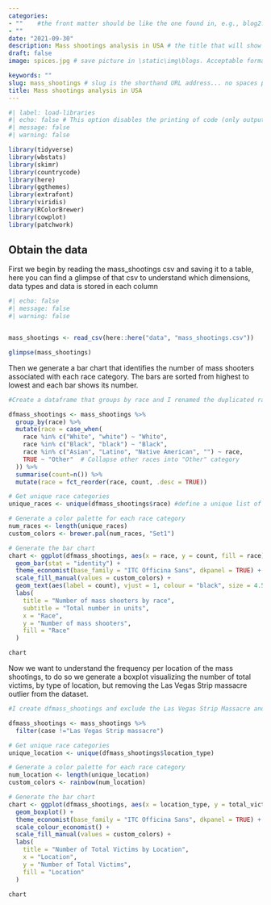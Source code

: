 ```yaml
---
categories:  
- ""    #the front matter should be like the one found in, e.g., blog2.md. It cannot be like the normal Rmd we used
- ""
date: "2021-09-30"
description: Mass shootings analysis in USA # the title that will show up once someone gets to this page
draft: false
image: spices.jpg # save picture in \static\img\blogs. Acceptable formats= jpg, jpeg, or png . Your iPhone pics wont work

keywords: ""
slug: mass_shootings # slug is the shorthand URL address... no spaces plz
title: Mass shootings analysis in USA
---
```


```r
#| label: load-libraries
#| echo: false # This option disables the printing of code (only output is displayed).
#| message: false
#| warning: false

library(tidyverse)
library(wbstats)
library(skimr)
library(countrycode)
library(here)
library(ggthemes)
library(extrafont)
library(viridis)
library(RColorBrewer)
library(cowplot)
library(patchwork)

```

## Obtain the data
First we begin by reading the mass_shootings csv and saving it to a table, here you can find a glimpse of that csv to understand which dimensions, data types and data is stored in each column

```r
#| echo: false
#| message: false
#| warning: false


mass_shootings <- read_csv(here::here("data", "mass_shootings.csv"))

glimpse(mass_shootings)
```
Then we generate a bar chart that identifies the number of mass shooters associated with each race category. The bars are sorted from highest to lowest and each bar shows its number.

```r

#Create a dataframe that groups by race and I renamed the duplicated race categories so that the information is collapsed into one variable per race category. Then I collapse all the others into Other. Afterwards, I reorder the information using fct_reorder and get it ready to plot it

dfmass_shootings <- mass_shootings %>% 
  group_by(race) %>% 
  mutate(race = case_when(
    race %in% c("White", "white") ~ "White", 
    race %in% c("Black", "black") ~ "Black", 
    race %in% c("Asian", "Latino", "Native American", "") ~ race,
    TRUE ~ "Other"  # Collapse other races into "Other" category
  )) %>% 
  summarise(count=n()) %>% 
  mutate(race = fct_reorder(race, count, .desc = TRUE))

# Get unique race categories
unique_races <- unique(dfmass_shootings$race) #define a unique list of categories

# Generate a color palette for each race category
num_races <- length(unique_races)
custom_colors <- brewer.pal(num_races, "Set1")

# Generate the bar chart
chart <- ggplot(dfmass_shootings, aes(x = race, y = count, fill = race)) +
  geom_bar(stat = "identity") +
  theme_economist(base_family = "ITC Officina Sans", dkpanel = TRUE) +
  scale_fill_manual(values = custom_colors) +
  geom_text(aes(label = count), vjust = 1, colour = "black", size = 4.5) +
  labs(
    title = "Number of mass shooters by race",
    subtitle = "Total number in units",
    x = "Race",
    y = "Number of mass shooters",
    fill = "Race"
  )

chart
```

Now we want to understand the frequency per location of the mass shootings, to do so we generate a boxplot visualizing the number of total victims, by type of location, but removing the Las Vegas Strip massacre outlier from the dataset.

```r

#I create dfmass_shootings and exclude the Las Vegas Strip Massacre and re plot the data using the same code as the question above

dfmass_shootings <- mass_shootings %>% 
  filter(case !="Las Vegas Strip massacre")

# Get unique race categories
unique_location <- unique(dfmass_shootings$location_type)

# Generate a color palette for each race category
num_location <- length(unique_location)
custom_colors <- rainbow(num_location)

# Generate the bar chart
chart <- ggplot(dfmass_shootings, aes(x = location_type, y = total_victims, fill = location_type)) +
  geom_boxplot() +
  theme_economist(base_family = "ITC Officina Sans", dkpanel = TRUE) +
  scale_colour_economist() + 
  scale_fill_manual(values = custom_colors) +
  labs(
    title = "Number of Total Victims by Location",
    x = "Location",
    y = "Number of Total Victims",
    fill = "Location"
  )

chart
```